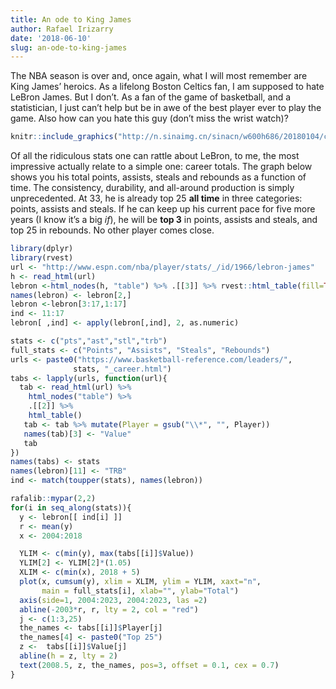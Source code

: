 ```yaml
---
title: An ode to King James
author: Rafael Irizarry
date: '2018-06-10'
slug: an-ode-to-king-james
---
```


The NBA season is over and, once again, what I will most remember are King James' heroics.
As a lifelong Boston Celtics fan, I am supposed to hate LeBron James. But I don't. As a fan of the game of basketball, and a statistician, I just can't help but be in awe of the best player ever to play the game. Also how can you hate this guy (don't miss the wrist watch)?

```r
knitr::include_graphics("http://n.sinaimg.cn/sinacn/w600h686/20180104/c476-fyqinct9321280.jpg")
```

Of all the ridiculous stats one can rattle about LeBron, to me, the most impressive actually relate to a simple one: career totals. The graph below shows you his total points, assists, steals and rebounds as a function of time. The consistency, durability, and all-around production is simply unprecedented.
At 33, he is already top 25 **all time** in three categories: points, assists and steals. If he can keep up his current pace for five more years (I know it's a big _if_), he will be **top 3** in points, assists and steals, and top 25 in rebounds. No other player comes close.  

```r
library(dplyr)
library(rvest)
url <- "http://www.espn.com/nba/player/stats/_/id/1966/lebron-james"
h <- read_html(url)
lebron <-html_nodes(h, "table") %>% .[[3]] %>% rvest::html_table(fill=TRUE)
names(lebron) <- lebron[2,]
lebron <-lebron[3:17,1:17]
ind <- 11:17
lebron[ ,ind] <- apply(lebron[,ind], 2, as.numeric)

stats <- c("pts","ast","stl","trb")
full_stats <- c("Points", "Assists", "Steals", "Rebounds")
urls <- paste0("https://www.basketball-reference.com/leaders/",
              stats, "_career.html")
tabs <- lapply(urls, function(url){
  tab <- read_html(url) %>%
    html_nodes("table") %>%
    .[[2]] %>%
    html_table()
   tab <- tab %>% mutate(Player = gsub("\\*", "", Player))
   names(tab)[3] <- "Value"
   tab
})
names(tabs) <- stats
names(lebron)[11] <- "TRB"
ind <- match(toupper(stats), names(lebron))

rafalib::mypar(2,2)
for(i in seq_along(stats)){
  y <- lebron[[ ind[i] ]]
  r <- mean(y)
  x <- 2004:2018

  YLIM <- c(min(y), max(tabs[[i]]$Value))
  YLIM[2] <- YLIM[2]*(1.05)
  XLIM <- c(min(x), 2018 + 5)
  plot(x, cumsum(y), xlim = XLIM, ylim = YLIM, xaxt="n",
       main = full_stats[i], xlab="", ylab="Total")
  axis(side=1, 2004:2023, 2004:2023, las =2)
  abline(-2003*r, r, lty = 2, col = "red")
  j <- c(1:3,25)
  the_names <- tabs[[i]]$Player[j]
  the_names[4] <- paste0("Top 25")
  z <-  tabs[[i]]$Value[j]
  abline(h = z, lty = 2)
  text(2008.5, z, the_names, pos=3, offset = 0.1, cex = 0.7)
}
```

